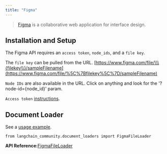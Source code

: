 ```yaml
---
title: "Figma"
---
```


> [Figma](https://www.figma.com/) is a collaborative web application for interface design.

## Installation and Setup

The Figma API requires an `access token`, `node_ids`, and a `file key`.

The `file key` can be pulled from the URL. [https://www.figma.com/file/\\\{filekey\\}/sampleFilename](https://www.figma.com/file/%5C%7Bfilekey%5C%7D/sampleFilename)

`Node IDs` are also available in the URL. Click on anything and look for the '?node-id=\{node\_id}' param.

`Access token` [instructions](https://help.figma.com/hc/en-us/articles/8085703771159-Manage-personal-access-tokens).

## Document Loader

See a [usage example](/src/oss/integrations/document_loaders/figma).

```
from langchain_community.document_loaders import FigmaFileLoader
```

**API Reference:**[FigmaFileLoader](https://python.langchain.com/api_reference/community/document_loaders/langchain_community.document_loaders.figma.FigmaFileLoader.html)
